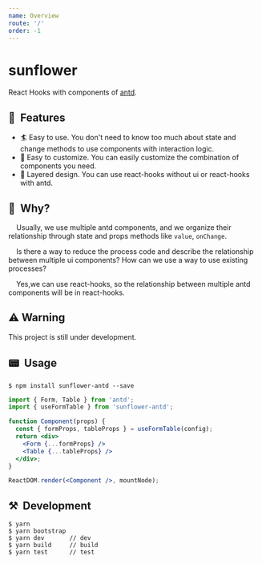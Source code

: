 ```yaml
---
name: Overview
route: '/'
order: -1
---
```


# sunflower

React Hooks with components of [antd](https://ant.design).

## 🎩&nbsp; Features

- 🏄 Easy to use. You don't need to know too much about state and change methods to use components with interaction logic.
- 💅 Easy to customize. You can easily customize the combination of components you need.
- 👯 Layered design. You can use react-hooks without ui or react-hooks with antd.

## 🤔&nbsp; Why?

&nbsp;&nbsp;&nbsp;&nbsp;Usually, we use multiple antd components, and we organize their relationship through state and props methods like `value`, `onChange`.

&nbsp;&nbsp;&nbsp;&nbsp;Is there a way to reduce the process code and describe the relationship between multiple ui components? How can we use a way to use existing processes?

&nbsp;&nbsp;&nbsp;&nbsp;Yes,we can use react-hooks, so the relationship between multiple antd components will be in react-hooks.


## ⚠️ Warning

This project is still under development.

## 📟&nbsp; Usage

```
$ npm install sunflower-antd --save
```


```jsx
import { Form, Table } from 'antd';
import { useFormTable } from 'sunflower-antd';

function Component(props) {
  const { formProps, tableProps } = useFormTable(config);
  return <div>
    <Form {...formProps} />
    <Table {...tableProps} />
  </div>;
}

ReactDOM.render(<Component />, mountNode);
```


## ⚒&nbsp; Development

```
$ yarn
$ yarn bootstrap
$ yarn dev       // dev
$ yarn build     // build
$ yarn test      // test
```